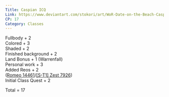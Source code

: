 ```yaml
---
Title: Caspian ICQ
Link: https://www.deviantart.com/stokori/art/WoR-Date-on-the-Beach-Caspian-ICQ-1094668615
CP: 17
Category: Classes
---
```

Fullbody + 2 <br/>
Colored + 3 <br/>
Shaded + 2 <br/>
Finished background + 2 <br/>
Land Bonus + 1 (Warrenfall) <br/>
Personal work + 3<br/>
Added Reos + 2 <br/>
([Romeo 14461](https://www.deviantart.com/reos-empire/art/Romeo-14461-899400751)/[[S-T1] Zest 7926](https://www.deviantart.com/reos-empire/art/S-T1-Zest-7926-782626413))<br/>
Initial Class Quest + 2<br/>

Total = 17